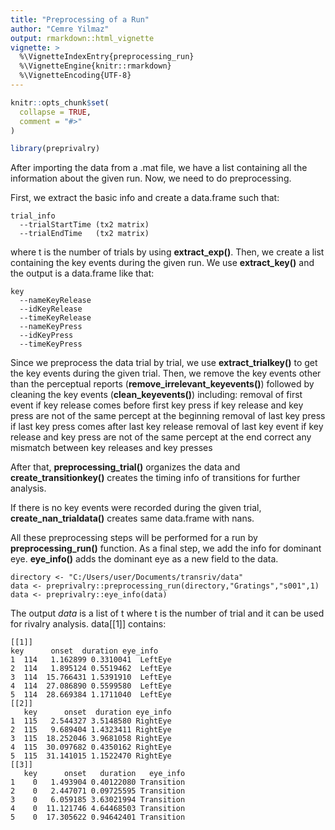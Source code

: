 ```yaml
---
title: "Preprocessing of a Run"
author: "Cemre Yilmaz"
output: rmarkdown::html_vignette
vignette: >
  %\VignetteIndexEntry{preprocessing_run}
  %\VignetteEngine{knitr::rmarkdown}
  %\VignetteEncoding{UTF-8}
---
```


```r
knitr::opts_chunk$set(
  collapse = TRUE,
  comment = "#>"
)
```

```r
library(preprivalry)
```

After importing the data from a .mat file, we have a list containing all the information about the given run. Now, we need to do preprocessing.

First, we extract the basic info and create a data.frame such that:
```
trial_info
  --trialStartTime (tx2 matrix)
  --trialEndTime   (tx2 matrix)
```
where t is the number of trials by using **extract_exp()**. Then, we create a list containing the key events during the given run. We use **extract_key()** and the output is a data.frame like that:
```
key
  --nameKeyRelease
  --idKeyRelease
  --timeKeyRelease
  --nameKeyPress
  --idKeyPress
  --timeKeyPress
```
Since we preprocess the data trial by trial, we use **extract_trialkey()** to get the key events during the given trial. Then, we remove the key events other than the perceptual reports (**remove_irrelevant_keyevents()**) followed by cleaning the key events (**clean_keyevents()**) including: 
    removal of first event 
        if key release comes before first key press
        if key release and key press are not of the same percept at the beginning
   removal of last key press if last key press comes after last key release
   removal of last key event if key release and key press are not of the same percept at the end
   correct any mismatch between key releases and key presses

After that, **preprocessing_trial()** organizes the data and **create_transitionkey()** creates the timing info of transitions for further analysis. 

If there is no key events were recorded during the given trial, **create_nan_trialdata()** creates same data.frame with nans. 

All these preprocessing steps will be performed for a run by **preprocessing_run()** function. As a final step, we add the info for dominant eye. **eye_info()** adds the dominant eye as a new field to the data.
```
directory <- "C:/Users/user/Documents/transriv/data"
data <- preprivalry::preprocessing_run(directory,"Gratings","s001",1)
data <- preprivalry::eye_info(data)
```
The output *data* is a list of t where t is the number of trial and it can be used for rivalry analysis. data[[1]] contains:
```
[[1]]
key      onset  duration eye_info
1  114   1.162899 0.3310041  LeftEye
2  114   1.895124 0.5519462  LeftEye
3  114  15.766431 1.5391910  LeftEye
4  114  27.086890 0.5599580  LeftEye
5  114  28.669384 1.1711040  LeftEye
[[2]]
   key      onset  duration eye_info
1  115   2.544327 3.5148580 RightEye
2  115   9.689404 1.4323411 RightEye
3  115  18.252046 3.9681058 RightEye
4  115  30.097682 0.4350162 RightEye
5  115  31.141015 1.1522470 RightEye
[[3]]
   key      onset   duration   eye_info
1    0   1.493904 0.40122080 Transition
2    0   2.447071 0.09725595 Transition
3    0   6.059185 3.63021994 Transition
4    0  11.121746 4.64468503 Transition
5    0  17.305622 0.94642401 Transition
```
